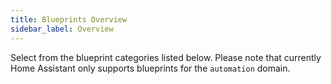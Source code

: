 ```yaml
---
title: Blueprints Overview
sidebar_label: Overview
---
```



Select from the blueprint categories listed below. Please note that currently Home Assistant only supports blueprints for the `automation` domain.

<div class='row'>
  <BlueprintCategoryCard
    id='controllers'
    name='Controllers'
    description='Integrate a wide set of controllers in Home Assistant and provide an easy to use interface to run custom actions on a controller event.'
    color='#b5ffba'
    icon='Joystick'
  />
  <BlueprintCategoryCard
    id='hooks'
    name='Hooks'
    description='Provide common functionality to any of the supported controllers. Build controller-based automations for lights, media players, covers and much more in just a few clicks.'
    color='#c9f3ff'
    icon='PlugFill'
  />
  <BlueprintCategoryCard
    id='automation'
    name='Automations'
    description='Generic automation blueprints which cover different use-cases.'
    color='#ffe7c9'
    icon='GearWideConnected'
  />
</div>
